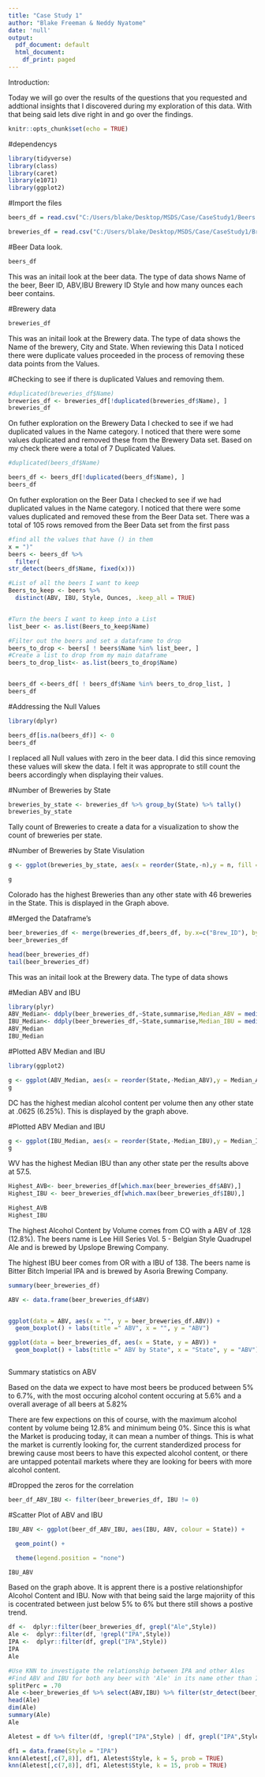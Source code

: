 ```yaml
---
title: "Case Study 1"
author: "Blake Freeman & Neddy Nyatome"
date: 'null'
output:
  pdf_document: default
  html_document:
    df_print: paged
---
```


Introduction:

Today we will go over the results of the questions that you requested and addtional insights that I discovered during my exploration of this data. With that being said lets dive right in and go over the findings.  


```r
knitr::opts_chunk$set(echo = TRUE)
```
#dependencys 
```r
library(tidyverse)
library(class)
library(caret)
library(e1071)
library(ggplot2)
```


#Import the files
```r
beers_df = read.csv("C:/Users/blake/Desktop/MSDS/Case/CaseStudy1/Beers.csv",header = TRUE,stringsAsFactors=FALSE)

breweries_df = read.csv("C:/Users/blake/Desktop/MSDS/Case/CaseStudy1/Breweries.csv",header = TRUE,stringsAsFactors=FALSE)

```


#Beer Data look.
```r
beers_df
```

This was an initail look at the beer data. The type of data shows Name of the beer, Beer ID, ABV,IBU Brewery ID Style and how many ounces each beer contains. 


#Brewery data
```r
breweries_df

```

This was an initail look at the Brewery data. The type of data shows the Name of the brewery, City and State. When reviewing this Data I noticed there were duplicate values proceeded in the process of removing these data points from the Values. 

#Checking to see if there is duplicated Values and removing them.
```r
#duplicated(breweries_df$Name)
breweries_df <- breweries_df[!duplicated(breweries_df$Name), ]
breweries_df
```
On futher exploration on the Brewery Data I checked to see if we had duplicated values in the Name category. I noticed that there were some values duplicated and removed these from the Brewery Data set. Based on my check there were a total of 7 Duplicated Values.



```r
#duplicated(beers_df$Name)

beers_df <- beers_df[!duplicated(beers_df$Name), ] 
beers_df
```


On futher exploration on the Beer Data I checked to see if we had duplicated values in the Name category. I noticed that there were some values duplicated and removed these from the Beer Data set. There was a total of 105 rows removed from the Beer Data set from the first pass 



```r
#find all the values that have () in them
x = ")"
beers <- beers_df %>%
  filter(
str_detect(beers_df$Name, fixed(x)))

#List of all the beers I want to keep 
Beers_to_keep <- beers %>% 
  distinct(ABV, IBU, Style, Ounces, .keep_all = TRUE)


#Turn the beers I want to keep into a List 
list_beer <- as.list(Beers_to_keep$Name)

#Filter out the beers and set a dataframe to drop
beers_to_drop <- beers[ ! beers$Name %in% list_beer, ]
#Create a list to drop from my main dataframe
beers_to_drop_list<- as.list(beers_to_drop$Name)


beers_df <-beers_df[ ! beers_df$Name %in% beers_to_drop_list, ]
beers_df
```


#Addressing the Null Values
```r
library(dplyr)

beers_df[is.na(beers_df)] <- 0
beers_df
```

I replaced all Null values with zero in the beer data. I did this since removing these values will skew the data. I felt it was approprate to still count the beers accordingly when displaying their values. 

#Number of Breweries by State
```r
breweries_by_state <- breweries_df %>% group_by(State) %>% tally()
breweries_by_state
```

Tally count of Breweries to create a data for a visualization to show the count of breweries per state. 

#Number of Breweries by State Visulation
```r
g <- ggplot(breweries_by_state, aes(x = reorder(State,-n),y = n, fill =State)) + geom_bar(stat = "identity")+ geom_text(aes(label = n), vjust=-1) + labs(title =" Breweries by State", x = "State", y = "Number of Breweries")

g
```

Colorado has the highest Breweries than any other state with 46 breweries in the State. This is displayed in the Graph above. 


#Merged the Dataframe's
```r
beer_breweries_df <- merge(breweries_df,beers_df, by.x=c("Brew_ID"), by.y=c("Brewery_id"))
beer_breweries_df
```



```r
head(beer_breweries_df)
tail(beer_breweries_df)

```


This was an initail look at the Brewery data. The type of data shows 

#Median ABV and IBU
```r
library(plyr)
ABV_Median<- ddply(beer_breweries_df,~State,summarise,Median_ABV = median(ABV))
IBU_Median<- ddply(beer_breweries_df,~State,summarise,Median_IBU = median(IBU))
ABV_Median
IBU_Median
```

#Plotted ABV Median and IBU
```r
library(ggplot2)

g <- ggplot(ABV_Median, aes(x = reorder(State,-Median_ABV),y = Median_ABV, fill =State)) + geom_bar(stat = "identity")+ geom_text(aes(label = Median_ABV), vjust=-1) + labs(title =" Median Alcohol by Volume by State", x = "State", y = "Median Alcohol by volume")
g
```


DC has the highest median alcohol content per volume then any other state at .0625 (6.25%). This is displayed by the graph above.  



#Plotted ABV Median and IBU
```r
g <- ggplot(IBU_Median, aes(x = reorder(State,-Median_IBU),y = Median_IBU, fill =State)) + geom_bar(stat = "identity")+ geom_text(aes(label = Median_IBU), vjust=-1) + labs(title =" Median IBU by State", x = "State", y = "Median IBU")
g
```
WV has the highest Median IBU than any other state per the results above at 57.5. 


```r
Highest_AVB<- beer_breweries_df[which.max(beer_breweries_df$ABV),]
Highest_IBU <- beer_breweries_df[which.max(beer_breweries_df$IBU),]

Highest_AVB
Highest_IBU
```

The highest Alcohol Content by Volume comes from CO with a ABV of .128 (12.8%). The beers name is Lee Hill Series Vol. 5 - Belgian Style Quadrupel Ale and is brewed by Upslope Brewing Company. 

The highest IBU beer comes from OR with a IBU of 138. The beers name is Bitter Bitch Imperial IPA and is brewed by Asoria Brewing Company. 

```r
summary(beer_breweries_df)
```


```r

ABV <- data.frame(beer_breweries_df$ABV)


ggplot(data = ABV, aes(x = "", y = beer_breweries_df.ABV)) + 
  geom_boxplot() + labs(title =" ABV", x = "", y = "ABV")

ggplot(data = beer_breweries_df, aes(x = State, y = ABV)) + 
  geom_boxplot() + labs(title =" ABV by State", x = "State", y = "ABV")



```
Summary statistics on ABV 

Based on the data we expect to have most beers be produced between 5% to 6.7%, with the most occuring alcohol content occuring at 5.6% and a overall average of all beers at 5.82% 

There are few expections on this of course, with the maximum alcohol content by volume being 12.8% and minimum being 0%. 
Since this is what the Market is producing today, it can mean a number of things. This is what the market is currently looking for, the current standerdized process for brewing cause most beers to have this expected alcohol content, or there are untapped potentail markets where they are looking for beers with more alcohol content.

#Dropped the zeros for the correlation 
```r
beer_df_ABV_IBU <- filter(beer_breweries_df, IBU != 0)
```




#Scatter Plot of ABV and IBU
```r
IBU_ABV <- ggplot(beer_df_ABV_IBU, aes(IBU, ABV, colour = State)) + 

  geom_point() + 

  theme(legend.position = "none") 

IBU_ABV 
```


Based on the graph above. It is apprent there is a postive relationshipfor Alcohol Content and IBU. Now with that being said the large majoriity of this is cocentrated between just below 5% to 6% but there still shows a postive trend. 

```r
df <-  dplyr::filter(beer_breweries_df, grepl("Ale",Style))
Ale <-  dplyr::filter(df, !grepl("IPA",Style))
IPA <-  dplyr::filter(df, grepl("IPA",Style))
IPA
Ale
```


```r
#Use KNN to investigate the relationship between IPA and other Ales
#Find ABV and IBU for both any beer with 'Ale' in its name other than IPA and India Pale Ales (IPA)
splitPerc = .70
Ale <-beer_breweries_df %>% select(ABV,IBU) %>% filter(str_detect(beer_breweries_df$Name.x,"Ale$") | str_detect(beer_breweries_df$Name.x,"India Pale Ale$"))
head(Ale)
dim(Ale)
summary(Ale)
Ale

```


```r
Aletest = df %>% filter(df, !grepl("IPA",Style) | df, grepl("IPA",Style))

df1 = data.frame(Style = "IPA")
knn(Aletest[,c(7,8)], df1, Aletest$Style, k = 5, prob = TRUE)
knn(Aletest[,c(7,8)], df1, Aletest$Style, k = 15, prob = TRUE)
```

